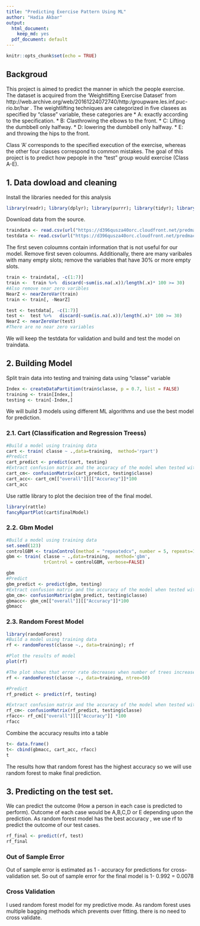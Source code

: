 ```yaml
---
title: "Predicting Exercise Pattern Using ML"
author: "Hadia Akbar"
output:
  html_document:
    keep_md: yes
  pdf_document: default
---
```


```r
knitr::opts_chunk$set(echo = TRUE)
```
## Backgroud
This project is aimed to predict the manner in which the people exercise. The dataset is acquired from the 'Weightlifting Exercise Dataset' from http://web.archive.org/web/20161224072740/http:/groupware.les.inf.puc-rio.br/har . The weightlifting techniques are categorized in five clasees as specified by "classe" variable, these categories are
 *  A: exactly according to the specification. 
 *  B: Clasthrowing the elbows to the front.
 *  C: Lifting the dumbbell only halfway.
 *  D: lowering the dumbbell only halfway. 
 *  E: and throwing the hips to the front.

Class 'A' corresponds to the specified execution of the exercise, whereas the other four classes correspond to common mistakes. The goal of this project is to predict how pepople in the "test" group would exercise (Class A-E).

## 1. Data dowload and cleaning
Install the libraries needed for this analysis
```r
library(readr); library(dplyr); library(purrr); library(tidyr); library(caret) 
```

Download data from the source.
```r
traindata <- read.csv(url("https://d396qusza40orc.cloudfront.net/predmachlearn/pml-training.csv"),header=TRUE)
testdata <- read.csv(url("https://d396qusza40orc.cloudfront.net/predmachlearn/pml-testing.csv"),header=TRUE)
```
The first seven coloumns contain information that is not useful for our model. Remove first seven coloumns. Additionally, there are many varibales with many empty slots; remove the variables that have 30% or more empty slots.
```r
train <- traindata[, -c(1:7)]
train <-  train %>%  discard(~sum(is.na(.x))/length(.x)* 100 >= 30)
#Also remove near zero varibles
NearZ <- nearZeroVar(train)
train <- train[, -NearZ]  

test <- testdata[, -c(1:7)]
test <-  test %>%   discard(~sum(is.na(.x))/length(.x)* 100 >= 30)
NearZ <- nearZeroVar(test)
#There are no near zero variables
```
We will keep the testdata for validation and build and test the model on traindata.

## 2. Building Model
Split train data into testing and training data using "classe" variable
```r
Index <- createDataPartition(train$classe, p = 0.7, list = FALSE)
training <- train[Index,]
testing <- train[-Index,]
```

We will build 3 models using different ML algorithms and use the best model for prediction.

### 2.1. Cart (Classification and Regression Treess)
```r
#Build a model using training data
cart <- train( classe ~ .,data=training,  method='rpart')
#Predict
cart_predict <- predict(cart, testing)
#Extract confusion matrix and the accuracy of the model when tested with #the test set
cart_cm<- confusionMatrix(cart_predict, testing$classe)
cart_acc<- cart_cm[["overall"]][["Accuracy"]]*100
cart_acc
```
Use rattle library to plot the decision tree of the final model.
```r
library(rattle)
fancyRpartPlot(cart$finalModel)
```

### 2.2. Gbm Model 
```r
#Build a model using training data
set.seed(123)
controlGBM <- trainControl(method = "repeatedcv", number = 5, repeats=1)
gbm <- train( classe ~ .,data=training,  method='gbm', 
              trControl = controlGBM, verbose=FALSE)

gbm
#Predict
gbm_predict <- predict(gbm, testing)
#Extract confusion matrix and the accuracy of the model when tested with #the test set
gbm_cm<- confusionMatrix(gbm_predict, testing$classe)
gbmacc<- gbm_cm[["overall"]][["Accuracy"]]*100
gbmacc
```

### 2.3. Random Forest Model
```r
library(randomForest)
#Build a model using training data
rf <- randomForest(classe ~., data=training); rf

#Plot the results of model
plot(rf)
```

```r
#The plot shows that error rate decreases when number of trees increases until about 20-50 trees, after that the error rate is pretty constant. So we use number of trees in teh forest to be 50.
rf <- randomForest(classe ~., data=training, ntree=50)

#Predict
rf_predict <- predict(rf, testing)

#Extract confusion matrix and the accuracy of the model when tested with #the test set
rf_cm<- confusionMatrix(rf_predict, testing$classe)
rfacc<- rf_cm[["overall"]][["Accuracy"]] *100
rfacc
```

Combine the accuracy results into a table
```r
t<- data.frame()
t<- cbind(gbmacc, cart_acc, rfacc)
t
```
The results how that random forest has the highest accuracy so we will use random forest to make final prediction. 

## 3. Predicting on the test set.
We can predict the outcome (How a person in each case is predicted to perform). Outcome of each case would be A,B,C,D or E depending upon the prediction. As random forest model has the best accuracy , we use rf to predict the outcome of our test cases.
```r
rf_final <- predict(rf, test)
rf_final
```

### Out of Sample Error
Out of sample error is estimated as 1 - accuracy for predictions for cross-validation set. 
So out of sample error for the final model is 1- 0.992 = 0.0078

### Cross Validation
I used random forest model for my predictive mode. As random forest uses multiple bagging methods which prevents over fitting. there is no need to cross validate.